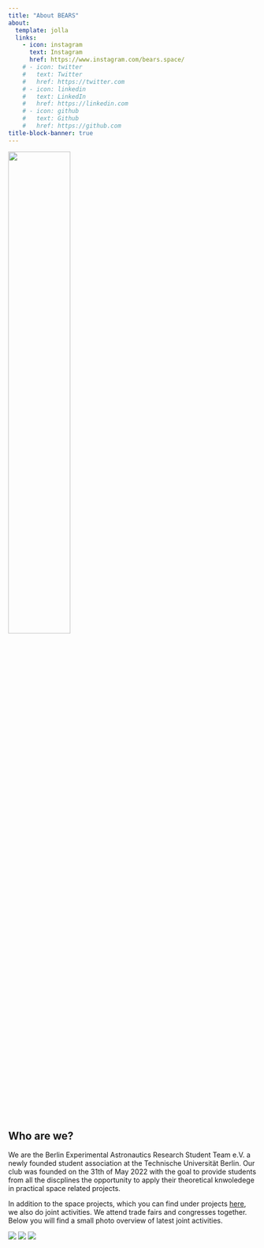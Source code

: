 ```yaml
---
title: "About BEARS"
about:
  template: jolla
  links:
    - icon: instagram
      text: Instagram
      href: https://www.instagram.com/bears.space/
    # - icon: twitter
    #   text: Twitter
    #   href: https://twitter.com
    # - icon: linkedin
    #   text: LinkedIn
    #   href: https://linkedin.com
    # - icon: github
    #   text: Github
    #   href: https://github.com
title-block-banner: true
---
```


![](bears_logo.png){width=50%}


## Who are we?

We are the Berlin Experimental Astronautics Research Student Team e.V. a newly founded student association at the Technische Universität Berlin. 
Our club was founded on the 31th of May 2022 with the goal to provide students from all the discplines the opportunity to apply their theoretical knwoledege in practical space related projects.

In addition to the space projects, which you can find under projects [here](https://www.bears-space.de/projects.html), we also do joint activities. 
We attend trade fairs and congresses together. Below you will find a small photo overview of latest joint activities.

<div class="slideshow">
  <!-- put all images here that should be available in the slideshow -->
  <img src="about_photos/BEARS_Smallsat.jpg" >
  <img src="about_photos/Bears_Messe.jpeg" >
  <img src="about_photos/Weltraumkongress.jpg" >
</div>
<br/>